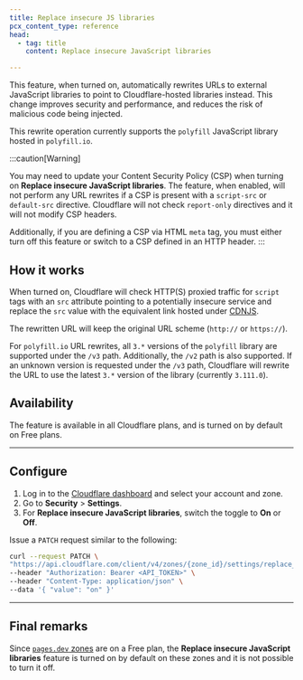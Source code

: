 ```yaml
---
title: Replace insecure JS libraries
pcx_content_type: reference
head:
  - tag: title
    content: Replace insecure JavaScript libraries

---
```



This feature, when turned on, automatically rewrites URLs to external JavaScript libraries to point to Cloudflare-hosted libraries instead. This change improves security and performance, and reduces the risk of malicious code being injected.

This rewrite operation currently supports the `polyfill` JavaScript library hosted in `polyfill.io`.

:::caution[Warning]

You may need to update your <GlossaryTooltip term="content security policy (CSP)">Content Security Policy (CSP)</GlossaryTooltip> when turning on **Replace insecure JavaScript libraries**. The feature, when enabled, will not perform any URL rewrites if a CSP is present with a `script-src` or `default-src` directive. Cloudflare will not check `report-only` directives and it will not modify CSP headers.

Additionally, if you are defining a CSP via HTML `meta` tag, you must either turn off this feature or switch to a CSP defined in an HTTP header. 
:::

## How it works

When turned on, Cloudflare will check HTTP(S) proxied traffic for `script` tags with an `src` attribute pointing to a potentially insecure service and replace the `src` value with the equivalent link hosted under [CDNJS](https://cdnjs.cloudflare.com/).

The rewritten URL will keep the original URL scheme (`http://` or `https://`).

For `polyfill.io` URL rewrites, all `3.*` versions of the `polyfill` library are supported under the `/v3` path. Additionally, the `/v2` path is also supported. If an unknown version is requested under the `/v3` path, Cloudflare will rewrite the URL to use the latest `3.*` version of the library (currently `3.111.0`).

## Availability

The feature is available in all Cloudflare plans, and is turned on by default on Free plans.

***

## Configure

<Tabs> <TabItem label="dashboard">

1. Log in to the [Cloudflare dashboard](https://dash.cloudflare.com) and select your account and zone.
2. Go to **Security** > **Settings**.
3. For **Replace insecure JavaScript libraries**, switch the toggle to **On** or **Off**.

</TabItem> <TabItem label="api">

Issue a `PATCH` request similar to the following:

```bash
curl --request PATCH \
"https://api.cloudflare.com/client/v4/zones/{zone_id}/settings/replace_insecure_js" \
--header "Authorization: Bearer <API_TOKEN>" \
--header "Content-Type: application/json" \
--data '{ "value": "on" }'
```

</TabItem> </Tabs>

***

## Final remarks

Since [`pages.dev` zones](/pages/configuration/preview-deployments/) are on a Free plan, the **Replace insecure JavaScript libraries** feature is turned on by default on these zones and it is not possible to turn it off.
